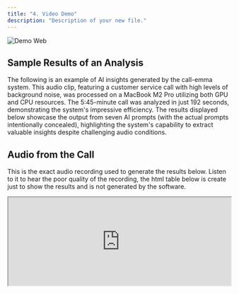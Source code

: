 ```yaml
---
title: "4. Video Demo"
description: "Description of your new file."
---
```


![Demo Web](/images/demo.webp)

## Sample Results of an Analysis

The following is an example of AI insights generated by the call-emma system. This audio clip, featuring a customer service call with high levels of background noise, was processed on a MacBook M2 Pro utilizing both GPU and CPU resources. The 5:45-minute call was analyzed in just 192 seconds, demonstrating the system's impressive efficiency. The results displayed below showcase the output from seven AI prompts (with the actual prompts intentionally concealed), highlighting the system's capability to extract valuable insights despite challenging audio conditions.

## Audio from the Call

This is the exact audio recording used to generate the results below. Listen to it to hear the poor quality of the recording, the html table below is create just to show the results and is not generated by the software. 

<iframe width="100%" height="200" src="https://ainspire.ai/files/test/2.html" />

## Generative AI Results

Note that the results are output in API format or can be directly inserted into your chosen database table via our connectors.

<iframe width="100%" height="2000" src="https://ainspire.ai/files/test/1.html" />